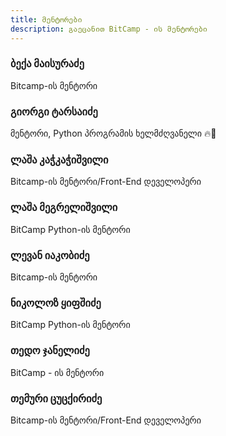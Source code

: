 ```yaml
---
title: მენტორები
description: გაეცანით BitCamp - ის მენტორები
---
```


<div className="grid sm:grid-cols-2 gap-4 mt-6">

<Card href="/mentors/beka-maisuradze">

### ბექა მაისურაძე

Bitcamp-ის მენტორი

</Card>

<Card href="/mentors/giorgi-tarsaidze">

### გიორგი ტარსაიძე

მენტორი, Python პროგრამის ხელმძღვანელი 🔥🐍

</Card>

<Card href="/mentors/lasha-kachkachishvili">

### ლაშა კაჭკაჭიშვილი

Bitcamp-ის მენტორი/Front-End დეველოპერი

</Card>

<Card href="/mentors/lasha-megrelishvili">

### ლაშა მეგრელიშვილი

BitCamp Python-ის მენტორი

</Card>

<Card href="/mentors/levan-iakobidze">

### ლევან იაკობიძე

Bitcamp-ის მენტორი

</Card>

<Card href="/mentors/nika-kipshidze">

### ნიკოლოზ ყიფშიძე

BitCamp Python-ის მენტორი

</Card>



<Card href="/mentors/tedo-janelidze">

### თედო ჯანელიძე

BitCamp - ის მენტორი

</Card>

<Card href="/mentors/temuri-tsutskiridze">

### თემური ცუცქირიძე

Bitcamp-ის მენტორი/Front-End დეველოპერი

</Card>

</div>

